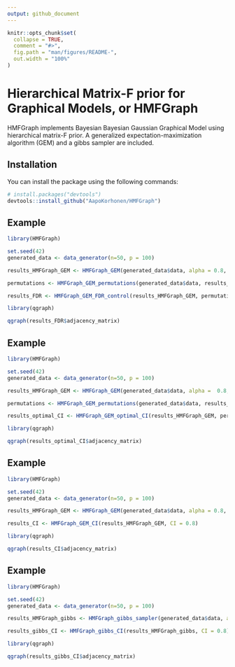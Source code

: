 ```yaml
---
output: github_document
---
```


<!-- README.md is generated from README.Rmd. Please edit that file -->

```r
knitr::opts_chunk$set(
  collapse = TRUE,
  comment = "#>",
  fig.path = "man/figures/README-",
  out.width = "100%"
)
```

# Hierarchical Matrix-F prior for Graphical Models, or HMFGraph

<!-- badges: start -->
<!-- badges: end -->

HMFGraph implements Bayesian Bayesian Gaussian Graphical Model using hierarchical matrix-F prior. A generalized expectation-maximization algorithm (GEM) and a gibbs sampler are included.

## Installation

You can install the package using the following commands:

``` r
# install.packages("devtools")
devtools::install_github("AapoKorhonen/HMFGraph")
```

## Example



```r
library(HMFGraph)

set.seed(42)
generated_data <- data_generator(n=50, p = 100)

results_HMFGraph_GEM <- HMFGraph_GEM(generated_data$data, alpha = 0.8, beta=0.9)

permutations <- HMFGraph_GEM_permutations(generated_data$data, results_HMFGraph_GEM)

results_FDR <- HMFGraph_GEM_FDR_control(results_HMFGraph_GEM, permutations, target_FDR = 0.2)

library(qgraph)

qgraph(results_FDR$adjacency_matrix)

```




## Example



```r
library(HMFGraph)

set.seed(42)
generated_data <- data_generator(n=50, p = 100)

results_HMFGraph_GEM <- HMFGraph_GEM(generated_data$data, alpha =  0.8, beta=0.9)

permutations <- HMFGraph_GEM_permutations(generated_data$data, results_HMFGraph_GEM, number_of_permutations = 100, parallel = F)

results_optimal_CI <- HMFGraph_GEM_optimal_CI(results_HMFGraph_GEM, permutations, expected_connections = 100)

library(qgraph)

qgraph(results_optimal_CI$adjacency_matrix)

```


## Example



```r
library(HMFGraph)

set.seed(42)
generated_data <- data_generator(n=50, p = 100)

results_HMFGraph_GEM <- HMFGraph_GEM(generated_data$data, alpha = 0.8, beta=0.9)

results_CI <- HMFGraph_GEM_CI(results_HMFGraph_GEM, CI = 0.8)

library(qgraph)

qgraph(results_CI$adjacency_matrix)

```



## Example



```r
library(HMFGraph)

set.seed(42)
generated_data <- data_generator(n=50, p = 100)

results_HMFGraph_gibbs <- HMFGraph_gibbs_sampler(generated_data$data, alpha = 0.8, beta=0.9, iters = 5000, burn_in = 1000)

results_gibbs_CI <- HMFGraph_gibbs_CI(results_HMFGraph_gibbs, CI = 0.8)

library(qgraph)

qgraph(results_gibbs_CI$adjacency_matrix)

```